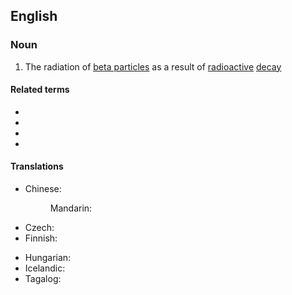 ==English==

===Noun===
{{en-noun|~}}

# {{lb|en|physics}} The radiation of [[beta particle]]s as a result of [[radioactive]] [[decay]]

====Related terms====
* {{l|en|β}}
* {{l|en|beta}}
* {{l|en|beta ray}}
* {{l|en|beta particle}}

====Translations====
{{trans-top|radiation of beta particles}}
* Chinese:
*: Mandarin: {{t-needed|cmn}}
* Czech: {{t|cs|záření beta|n}}
* Finnish: {{t+|fi|beetasäteily}}
{{trans-mid}}
* Hungarian: {{t|hu|béta-sugárzás}}
* Icelandic: {{t|is|betageislun|f}}
* Tagalog: {{t|tl|dagilap-beta}}
{{trans-bottom}}